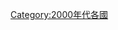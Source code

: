 {{依分類劃分的年份
| m = 2
| c = 0
| d = 0
| y = 6
| cat = 各國
| sortkey = 各國
| in = 
| parent = 依年份劃分的21世紀各國
}}
{{Commonscat|2006 by country}}

[[Category:2000年代各國|Category:2000年代各國]]